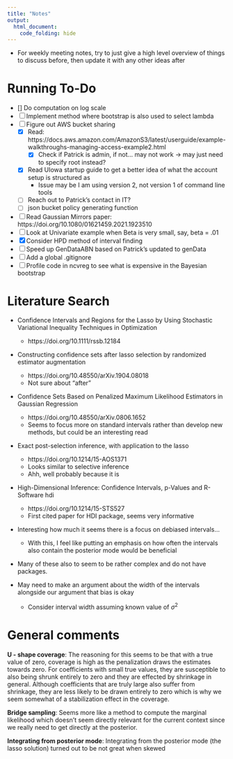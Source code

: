 ```yaml
---
title: "Notes"
output:
  html_document:
    code_folding: hide
---
```


- For weekly meeting notes, try to just give a high level overview of things to discuss before, then update it with any other ideas after

# Running To-Do

- [] Do computation on log scale
- [ ] Implement method where bootstrap is also used to select lambda
- [ ] Figure out AWS bucket sharing
  - [x] Read: https://docs.aws.amazon.com/AmazonS3/latest/userguide/example-walkthroughs-managing-access-example2.html
    - [x] Check if Patrick is admin, if not... may not work -> may just need to specify root instead?
  - [x] Read UIowa startup guide to get a better idea of what the account setup is structured as
    - Issue may be I am using version 2, not version 1 of command line tools
  - [ ] Reach out to Patrick's contact in IT?
  - [ ] json bucket policy generating function
- [ ] Read Gaussian Mirrors paper: https://doi.org/10.1080/01621459.2021.1923510
- [ ] Look at Univariate example when Beta is very small, say, beta = .01
- [x] Consider HPD method of interval finding
- [ ] Speed up GenDataABN based on Patrick's updated to genData
- [ ] Add a global .gitignore
- [ ] Profile code in ncvreg to see what is expensive in the Bayesian bootstrap
  
# Literature Search

- Confidence Intervals and Regions for the Lasso by Using Stochastic Variational Inequality Techniques in Optimization
  - https://doi.org/10.1111/rssb.12184
- Constructing confidence sets after lasso selection by randomized estimator augmentation
  - https://doi.org/10.48550/arXiv.1904.08018
  - Not sure about "after"
- Confidence Sets Based on Penalized Maximum Likelihood Estimators in Gaussian Regression
  - https://doi.org/10.48550/arXiv.0806.1652
  - Seems to focus more on standard intervals rather than develop new methods, but could be an interesting read
- Exact post-selection inference, with application to the lasso
  - https://doi.org/10.1214/15-AOS1371
  - Looks similar to selective inference
  - Ahh, well probably because it is
- High-Dimensional Inference: Confidence Intervals, p-Values and R-Software hdi
  - https://doi.org/10.1214/15-STS527
  - First cited paper for HDI package, seems very informative
  
  
- Interesting how much it seems there is a focus on debiased intervals...
  - With this, I feel like putting an emphasis on how often the intervals also contain the posterior mode would be beneficial
- Many of these also to seem to be rather complex and do not have packages.

- May need to make an argument about the width of the intervals alongside our argument that bias is okay
  - Consider interval width assuming known value of $\sigma^2$

# General comments

**U - shape coverage**: The reasoning for this seems to be that with a true value of zero, coverage is high as the penalization draws the estimates towards zero. For coefficients with small true values, they are susceptible to also being shrunk entirely to zero and they are effected by shrinkage in general. Although coefficients that are truly large also suffer from shrinkage, they are less likely to be drawn entirely to zero which is why we seem somewhat of a stabilization effect in the coverage.

**Bridge sampling**: Seems more like a method to compute the marginal likelihood which doesn't seem directly relevant for the current context since we really need to get directly at the posterior.

**Integrating from posterior mode**: Integrating from the posterior mode (the lasso solution) turned out to be not great when skewed


